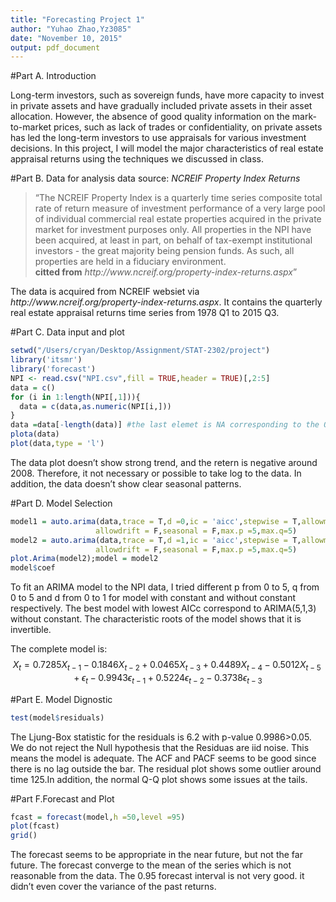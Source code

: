 ```yaml
---
title: "Forecasting Project 1"
author: "Yuhao Zhao,Yz3085"
date: "November 10, 2015"
output: pdf_document
---
```



#Part A. Introduction

Long-term investors, such as sovereign funds, have more capacity to invest in private assets and
have gradually included private assets in their asset allocation. However, the absence of good quality information on the mark-to-market prices, such as lack of trades or confidentiality, on private assets has led the long-term investors to use appraisals for various investment decisions. In this project, I will model the major characteristics of real estate appraisal returns using the techniques we discussed in class.



#Part B. Data for analysis
data source: *NCREIF Property Index Returns* 

>"The NCREIF Property Index is a quarterly time series composite total rate of return measure of investment performance of a very large pool of individual commercial real estate properties acquired in the private market for investment purposes only. All properties in the NPI have been acquired, at least in part, on behalf of tax-exempt institutional investors - the great majority being pension funds. As such, all properties are held in a fiduciary environment.\
          **citted from** *http://www.ncreif.org/property-index-returns.aspx*"

The data is acquired from NCREIF websiet via *http://www.ncreif.org/property-index-returns.aspx*. It contains the quarterly real estate appraisal returns time series from 1978 Q1 to 2015 Q3.

#Part C. Data input and plot   
```r
setwd("/Users/cryan/Desktop/Assignment/STAT-2302/project")
library('itsmr')
library('forecast')
NPI <- read.csv("NPI.csv",fill = TRUE,header = TRUE)[,2:5]
data = c()
for (i in 1:length(NPI[,1])){
  data = c(data,as.numeric(NPI[i,]))
}
data =data[-length(data)] #the last elemet is NA corresponding to the Q4 of 2015
plota(data)
plot(data,type = 'l')
```

The data plot doesn't show strong trend, and the retern is negative around 2008. Therefore, it not necessary or possible to take log to the data. In addition, the data doesn't show clear seasonal patterns.

#Part D. Model Selection
```r
model1 = auto.arima(data,trace = T,d =0,ic = 'aicc',stepwise = T,allowmean=T,
                   allowdrift = F,seasonal = F,max.p =5,max.q=5)
model2 = auto.arima(data,trace = T,d =1,ic = 'aicc',stepwise = T,allowmean=T,
                   allowdrift = F,seasonal = F,max.p =5,max.q=5)
plot.Arima(model2);model = model2
model$coef
```

To fit an ARIMA model to the NPI data, I tried different p from 0 to 5, q from 0 to 5 and d from 0 to 1 for model with constant and without constant respectively. The best model with lowest AICc correspond to ARIMA(5,1,3) without constant. The characteristic roots of the model shows that it is invertible.

The complete model is:\
$$X_t = 0.7285X_{t-1}  -0.1846X_{t-2} +0.0465X_{t-3}+0.4489X_{t-4}  -0.5012X_{t-5} + \epsilon_t  -0.9943\epsilon_{t-1}+0.5224\epsilon_{t-2}  -0.3738\epsilon_{t-3}$$

#Part E. Model Dignostic 
```r
test(model$residuals)
```

The Ljung-Box statistic for the residuals is 6.2 with p-value 0.9986>0.05. We do not reject the Null hypothesis that the Residuas are iid noise. This means the model is adequate. The ACF and PACF seems to be good since there is no lag outside the bar. The residual plot shows some outlier around time 125.In addition, the normal Q-Q plot shows some issues at the tails. 

#Part F.Forecast and Plot 
```r
fcast = forecast(model,h =50,level =95)
plot(fcast)
grid()
```

The forecast seems to be appropriate in the near future, but not the far future. The forecast converge to the mean of the series which is not reasonable from the data. The 0.95 forecast interval is not very good. it didn't even cover the variance of the past returns.

